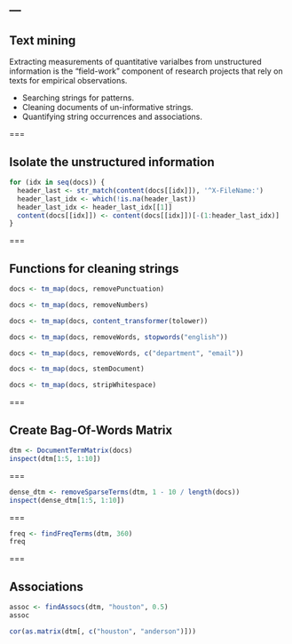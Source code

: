 ---
---

## Text mining

Extracting measurements of quantitative varialbes from unstructured information is the "field-work" component of research projects that rely on texts for empirical observations.

- Searching strings for patterns.
- Cleaning documents of un-informative strings.
- Quantifying string occurrences and associations.

===

## Isolate the unstructured information

```r
for (idx in seq(docs)) {
  header_last <- str_match(content(docs[[idx]]), '^X-FileName:')
  header_last_idx <- which(!is.na(header_last))
  header_last_idx <- header_last_idx[[1]]
  content(docs[[idx]]) <- content(docs[[idx]])[-(1:header_last_idx)]
}
```

===

## Functions for cleaning strings

```r

docs <- tm_map(docs, removePunctuation)

docs <- tm_map(docs, removeNumbers)

docs <- tm_map(docs, content_transformer(tolower))

docs <- tm_map(docs, removeWords, stopwords("english"))

docs <- tm_map(docs, removeWords, c("department", "email"))

docs <- tm_map(docs, stemDocument)

docs <- tm_map(docs, stripWhitespace)

```

===

## Create Bag-Of-Words Matrix

```r
dtm <- DocumentTermMatrix(docs)
inspect(dtm[1:5, 1:10])
```

===

```r
dense_dtm <- removeSparseTerms(dtm, 1 - 10 / length(docs))
inspect(dense_dtm[1:5, 1:10])
```

===

```r
freq <- findFreqTerms(dtm, 360)
freq
```

===

## Associations

```r
assoc <- findAssocs(dtm, "houston", 0.5)
assoc
```

```r
cor(as.matrix(dtm[, c("houston", "anderson")]))
```
